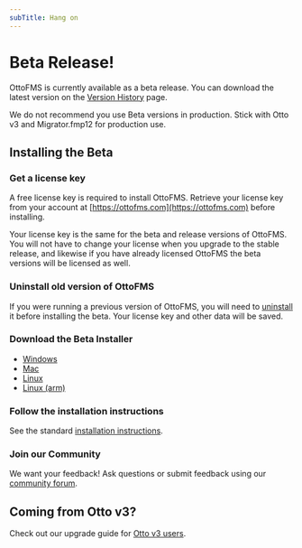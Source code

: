 ```yaml
---
subTitle: Hang on
---
```



# Beta Release!

OttoFMS is currently available as a beta release. You can download the latest version on the [Version History](/ottofms-changelog) page.

<Callout type="warning">
  We do not recommend you use Beta versions in production. Stick with Otto v3
  and Migrator.fmp12 for production use.
</Callout>

## Installing the Beta

<Steps>

### Get a license key

A free license key is required to install OttoFMS. Retrieve your license key from your account at [https://ottofms.com](https://ottofms.com) before installing.

Your license key is the same for the beta and release versions of OttoFMS. You will not have to change your license when you upgrade to the stable release, and likewise if you have already licensed OttoFMS the beta versions will be licensed as well.

### Uninstall old version of OttoFMS

If you were running a previous version of OttoFMS, you will need to [uninstall](/managing-ottofms#uninstalling) it before installing the beta. Your license key and other data will be saved.

### Download the Beta Installer

- [Windows](https://console.ottomatic.cloud/downloads/ottofms/beta/win)
- [Mac](https://console.ottomatic.cloud/downloads/ottofms/beta/mac)
- [Linux](https://console.ottomatic.cloud/downloads/ottofms/beta/amd)
- [Linux (arm)](https://console.ottomatic.cloud/downloads/ottofms/beta/arm)

### Follow the installation instructions

See the standard [installation instructions](/getting-started/install).

### Join our Community

We want your feedback! Ask questions or submit feedback using our [community forum](https://community.proofgeist.com).

</Steps>

## Coming from Otto v3?

Check out our upgrade guide for [Otto v3 users](/changes-from-3).
